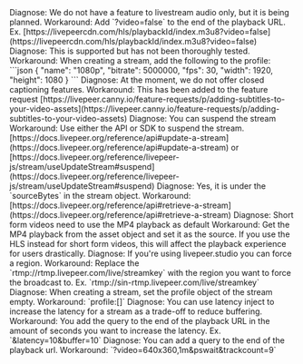 <Card title="Is there an option to livestream audio only like a podcast?">
  Diagnose: We do not have a feature to livestream audio only, but it is being
  planned. Workaround: Add `?video=false` to the end of the playback URL. Ex.
  [https://livepeercdn.com/hls/playbackId/index.m3u8?video=false](https://livepeercdn.com/hls/playbackId/index.m3u8?video=false)
</Card>

<Card title="How do I set up a stream in 4k?">
Diagnose: This is supported but has not been thoroughly tested.
Workaround: When creating a stream, add the following to the profile:
```json
{
  "name": "1080p",
  "bitrate": 5000000,
  "fps": 30,
  "width": 1920,
  "height": 1080
}
```
</Card>
<Card title="How do I add closed captioning for the videos?">
Diagnose: At the moment, we do not offer closed captioning features.
Workaround: This has been added to the feature request [https://livepeer.canny.io/feature-requests/p/adding-subtitles-to-your-video-assets](https://livepeer.canny.io/feature-requests/p/adding-subtitles-to-your-video-assets)
</Card>
<Card title="How do I stop a livestream while live?">
Diagnose: You can suspend the stream
Workaround: Use either the API or SDK to suspend the stream. [https://docs.livepeer.org/reference/api#update-a-stream](https://docs.livepeer.org/reference/api#update-a-stream) or [https://docs.livepeer.org/reference/livepeer-js/stream/useUpdateStream#suspend](https://docs.livepeer.org/reference/livepeer-js/stream/useUpdateStream#suspend)
</Card>
<Card title="Is it possible on Livepeer (using the API) to determine the GB video streamed, in real-time or by querying the API?">
Diagnose: Yes, it is under the `sourceBytes` in the stream object.
Workaround: [https://docs.livepeer.org/reference/api#retrieve-a-stream](https://docs.livepeer.org/reference/api#retrieve-a-stream)
</Card>
<Card title="Short form videos are taking a while to load">
Diagnose: Short form videos need to use the MP4 playback as default
Workaround: Get the MP4 playback from the asset object and set it as the source. If you use the HLS instead for short form videos, this will affect the playback experience for users drastically.
</Card>
<Card title="Can I manually provide the region to broadcast the stream?">
Diagnose: If you're using livepeer.studio you can force a region.
Workaround: Replace the `rtmp://rtmp.livepeer.com/live/streamkey` with the region you want to force the broadcast to. Ex. `rtmp://sin-rtmp.livepeer.com/live/streamkey`
</Card>
<Card title="How can stream without any transcoding?">
Diagnose: When creating a stream, set the profile object of the stream empty.
Workaround: `profile:[]`
</Card>
<Card title="Can I increase latency on a stream?">
Diagnose: You can use latency inject to increase the latency for a stream as a trade-off to reduce buffering.
Workaround: You add the query to the end of the playback URL in the amount of seconds you want to increase the latency. Ex. `&latency=10&buffer=10`
</Card>
<Card title="Is there a track selection for a stream?">
Diagnose: You can add a query to the end of the playback url.
Workaround: `?video=640x360,1m&pswait&trackcount=9`
</Card>
